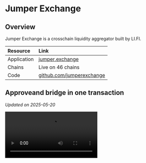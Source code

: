 # Jumper Exchange

## Overview

Jumper Exchange is a crosschain liquidity aggregator built by LI.FI.

| Resource | Link |
|:---------|:-----|
| Application | [jumper.exchange](https://jumper.exchange/) |
| Chains | Live on 46 chains |
| Code | [github.com/jumperexchange](https://github.com/jumperexchange) |

## Approveand bridge in one transaction

*Updated on 2025-05-20*

<video controls>
  <source src="https://content.uxscout.xyz/jumper-exchange-2025-05-20.mp4" type="video/mp4"/>
  Your browser does not support the video tag.
</video>